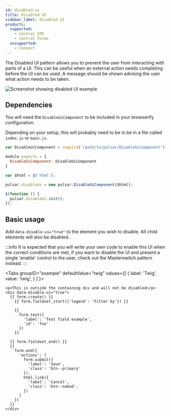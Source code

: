```yaml
---
id: disabled-ui
title: Disabled UI
sidebar_label: Disabled UI
products:
  supported:
    - Central CMS
    - Central Forms
  unsupported:
    - Connect
---
```



The Disabled UI pattern allows you to prevent the user from interacting with parts of a UI. This can be useful when an external action needs completing before the UI can be used. A message should be shown advising the user what action needs to be taken.

![Screenshot showing disabled UI example](/img/disabled-ui.png)

## Dependencies

You will need the `DisableUiComponent` to be included in your browserify configuration.

Depending on your setup, this will probably need to be in be in a file called `index.js` or `main.js`.

```js title="index.js"
var DisableUiComponent = require('/path/to/pulsar/DisableUiComponent');

module.exports = {
  DisableUiComponent: DisableUiComponent
}
```

```js main.js
var $html = $('html');

pulsar.disableUi = new pulsar.DisableUiComponent($html);

$(function () {
  pulsar.disableUi.init();
});
```

## Basic usage

Add `data-disable-ui="true"` to the element you wish to disable. All child elements will also be disabled.

:::info
It is expected that you will write your own code to enable this UI when the correct conditions are met, if you want to disable the UI and present a single 'enable' control to the user, check out the Masterswitch pattern instead.
:::

<Tabs
  groupID="example"
  defaultValue="twig"
  values={[
    { label: 'Twig', value: 'twig', }
  ]
}>
<TabItem value="twig">

```twig
<p>This is outside the containing div and will not be disabled</p>
<div data-disable-ui="true">
  {{ form.create() }}
    {{ form.fieldset_start({'legend': 'Filter by'}) }}

    {{
      form.text({
        'label': 'Text field example',
        'id': 'foo'
      })
    }}

  {{ form.fieldset_end() }}
  {{
    form.end({
      'actions': [
        form.submit({
          'label': 'Save',
          'class': 'btn--primary'
        }),
        html.link({
          'label': 'Cancel',
          'class': 'btn--naked',
        })
      ]
    })
  }}
</div>
```

</TabItem>
</Tabs>